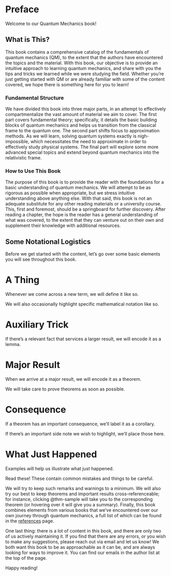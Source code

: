 # Preface {.unnumbered}
Welcome to our Quantum Mechanics book!

## What is This?
This book contains a comprehensive catalog of the fundamentals of quantum mechanics (QM), to the extent that
the authors have encountered the topics and the material. With this book, our objective is to provide an
intuitive approach to learning quantum mechanics, and share with you the tips and tricks we learned while we
were studying the field. Whether you're just getting started with QM or are already familiar with some of the
content covered, we hope there is something here for you to learn!

### Fundamental Structure
We have divided this book into three major parts, in an attempt to effectively compartmentalize the vast
amount of material we aim to cover. The first part covers fundamental theory; specifically, it details the
basic building blocks of quantum mechanics and helps us transition from the classical frame to the quantum
one. The second part shifts focus to approximation methods. As we will learn, solving quantum systems exactly
is nigh-impossible, which necessitates the need to approximate in order to effectively study physical
systems. The final part will explore some more advanced special topics and extend beyond quantum mechanics
into the relativistic frame. 

### How to Use This Book
The purpose of this book is to provide the reader with the foundations for a basic understanding of quantum
mechanics. We will attempt to be as rigorous as possible when appropriate, but we stress intuitive
understanding above anything else. With that said, this book is not an adequate substitute for any other
reading materials or a university course. This, first and foremost, should be a springboard for further
discovery. After reading a chapter, the hope is the reader has a general understanding of what was covered,
to the extent that they can venture out on their own and supplement their knowledge with additional
resources.

## Some Notational Logistics
Before we get started with the content, let's go over some basic elements you will see throughout this book.

:::{.definition #def-sample}
# A Thing
Whenever we come across a new term, we will define it like so.
:::

:::{.notation}
We will also occasionally highlight specific mathematical notation like so.
:::

:::{.lemma #lem-sample}
# Auxiliary Trick
If there's a relevant fact that services a larger result, we will encode it as a lemma.
:::

:::{.theorem #thm-sample}
# Major Result
When we arrive at a major result, we will encode it as a theorem.
:::
:::{.proof}
We will take care to prove theorems as soon as possible.
:::

:::{.corollary #cor-sample}
# Consequence
If a theorem has an important consequence, we'll label it as a corollary.
:::

:::{.remark}
If there's an important side note we wish to highlight, we'll place those here.
:::

:::{.example #exm-sample}
# What Just Happened
Examples will help us illustrate what just happened.
:::

:::{.warning}
Read these! These contain common mistakes and things to be careful.
:::

We will try to keep such remarks and warnings to a minimum. We will also try our best to keep theorems and 
important results cross-referenceable; for instance, clicking @thm-sample will take you to the corresponding 
theorem (or hovering over it will give you a summary). Finally, this book combines elements from various 
books that we've encountered over our own journey through quantum mechanics, a full list of which can be 
found in the [references](references.qmd) page.

One last thing: there is a lot of content in this book, and there are only two of us actively maintaining it. 
If you find that there are any errors, or you wish to make any suggestions, please reach out via email and let 
us know! We both want this book to be as approachable as it can be, and are always looking for ways to improve 
it. You can find our emails in the author list at the top of the page. 
 
 Happy reading!
